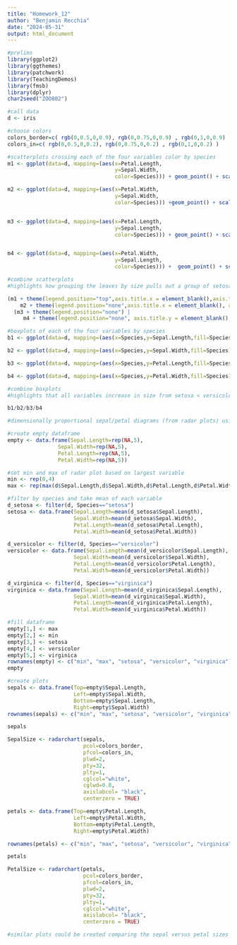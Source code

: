 ```yaml
---
title: "Homework_12"
author: "Benjamin Recchia"
date: "2024-05-31"
output: html_document
---
```


```r
#prelims
library(ggplot2)
library(ggthemes)
library(patchwork)
library(TeachingDemos)
library(fmsb)
library(dplyr)
char2seed("ZOO802")

#call data
d <- iris 

#choose colors
colors_border=c( rgb(0,0.5,0,0.9), rgb(0,0.75,0,0.9) , rgb(0,1,0,0.9) )
colors_in=c( rgb(0,0.5,0,0.2), rgb(0,0.75,0,0.2) , rgb(0,1,0,0.2) )

#scatterplots crossing each of the four variables color by species
m1 <- ggplot(data=d, mapping=(aes(x=Petal.Length,
                                  y=Sepal.Width, 
                                  color=Species))) + geom_point() + scale_color_manual(values=colors_border)

m2 <- ggplot(data=d, mapping=(aes(x=Petal.Width,
                                  y=Sepal.Width,
                                  color=Species))) +geom_point() + scale_color_manual(values=colors_border)


m3 <- ggplot(data=d, mapping=(aes(x=Petal.Length,
                                  y=Sepal.Length, 
                                  color=Species))) + geom_point() + scale_color_manual(values=colors_border)


m4 <- ggplot(data=d, mapping=(aes(x=Petal.Width,
                                  y=Sepal.Length, 
                                  color=Species))) +  geom_point() + scale_color_manual(values=colors_border)

#combine scatterplots
#highlights how grouping the leaves by size pulls out a group of setosa for all four variables, but versicolor and virginica are more similar in size (though versicolor is generally smaller across all four variables)

(m1 + theme(legend.position="top",axis.title.x = element_blank(),axis.text.x = element_blank()) | 
    m2 + theme(legend.position="none",axis.title.x = element_blank(), axis.title.y = element_blank(),axis.text.x = element_blank(),axis.text.y = element_blank())) / 
  (m3 + theme(legend.position="none") | 
     m4 + theme(legend.position="none", axis.title.y = element_blank(),axis.text.y = element_blank()))

#boxplots of each of the four variables by species
b1 <- ggplot(data=d, mapping=(aes(x=Species,y=Sepal.Length,fill=Species))) + geom_boxplot() + theme(legend.position="none", axis.title.x = element_blank(),axis.text.x = element_blank()) + scale_fill_manual(values=colors_border)

b2 <- ggplot(data=d, mapping=(aes(x=Species,y=Sepal.Width,fill=Species))) + geom_boxplot() + theme(legend.position="none", axis.title.x = element_blank(),axis.text.x = element_blank()) + scale_fill_manual(values=colors_border)

b3 <- ggplot(data=d, mapping=(aes(x=Species,y=Petal.Length,fill=Species))) + geom_boxplot() + theme(legend.position="none", axis.title.x = element_blank(),axis.text.x = element_blank()) + scale_fill_manual(values=colors_border)

b4 <- ggplot(data=d, mapping=(aes(x=Species,y=Petal.Width,fill=Species))) + geom_boxplot() + theme(legend.position="none") + scale_fill_manual(values=colors_border)

#combine boxplots
#highlights that all variables increase in size from setosa < versicolor < virginica except sepal width, which deserves further exploration

b1/b2/b3/b4

#dimensionally proportional sepal/petal diagrams (from radar plots) using mean values of variables

#create empty dataframe
empty <- data.frame(Sepal.Length=rep(NA,5),
                Sepal.Width=rep(NA,5),
                Petal.Length=rep(NA,5),
                Petal.Width=rep(NA,5))

#set min and max of radar plot based on largest variable
min <- rep(0,4)
max <- rep(max(d$Sepal.Length,d$Sepal.Width,d$Petal.Length,d$Petal.Width),4)

#filter by species and take mean of each variable
d_setosa <- filter(d, Species=="setosa")
setosa <- data.frame(Sepal.Length=mean(d_setosa$Sepal.Length),
                     Sepal.Width=mean(d_setosa$Sepal.Width),
                     Petal.Length=mean(d_setosa$Petal.Length),
                     Petal.Width=mean(d_setosa$Petal.Width))

d_versicolor <- filter(d, Species=="versicolor")
versicolor <- data.frame(Sepal.Length=mean(d_versicolor$Sepal.Length),
                     Sepal.Width=mean(d_versicolor$Sepal.Width),
                     Petal.Length=mean(d_versicolor$Petal.Length),
                     Petal.Width=mean(d_versicolor$Petal.Width))

d_virginica <- filter(d, Species=="virginica")
virginica <- data.frame(Sepal.Length=mean(d_virginica$Sepal.Length),
                     Sepal.Width=mean(d_virginica$Sepal.Width),
                     Petal.Length=mean(d_virginica$Petal.Length),
                     Petal.Width=mean(d_virginica$Petal.Width))

#fill dataframe
empty[1,] <- max
empty[2,] <- min
empty[3,] <- setosa
empty[4,] <- versicolor
empty[5,] <- virginica
rownames(empty) <- c("min", "max", "setosa", "versicolor", "virginica")
empty

#create plots
sepals <- data.frame(Top=empty$Sepal.Length,
                     Left=empty$Sepal.Width,
                     Bottom=empty$Sepal.Length,
                     Right=empty$Sepal.Width)
rownames(sepals) <- c("min", "max", "setosa", "versicolor", "virginica")

sepals

SepalSize <- radarchart(sepals, 
                        pcol=colors_border, 
                        pfcol=colors_in, 
                        plwd=2, 
                        pty=32,
                        plty=1, 
                        cglcol="white",
                        cglwd=0.8,
                        axislabcol= "black",
                        centerzero = TRUE)

petals <- data.frame(Top=empty$Petal.Length,
                     Left=empty$Petal.Width,
                     Bottom=empty$Petal.Length,
                     Right=empty$Petal.Width)

rownames(petals) <- c("min", "max", "setosa", "versicolor", "virginica")

petals

PetalSize <- radarchart(petals, 
                        pcol=colors_border, 
                        pfcol=colors_in, 
                        plwd=2, 
                        pty=32,
                        plty=1, 
                        cglcol="white",
                        axislabcol= "black",
                        centerzero = TRUE)

#similar plots could be created comparing the sepal versus petal sizes for each species
```